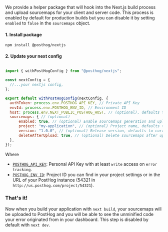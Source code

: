 We provide a helper package that will hook into the Next.js build process and upload sourcemaps for your client and server code. This process is enabled by default for production builds but you can disable it by setting `enabled` to `false` in the `sourcemaps` object.

#### 1. Install package

```shell
npm install @posthog/nextjs
```

#### 2. Update your next config

```js file=next.config.js

import { withPostHogConfig } from "@posthog/nextjs";

const nextConfig = {
  //...your nextjs config,
};

export default withPostHogConfig(nextConfig, {
  authToken: process.env.POSTHOG_API_KEY, // Private API Key
  envId: process.env.POSTHOG_ENV_ID, // Environment ID
  host: process.env.NEXT_PUBLIC_POSTHOG_HOST, // (optional), defaults to https://us.posthog.com
  sourcemaps: { // (optional)
      enabled: true, // (optional) Enable sourcemaps generation and upload, default to true on production builds
      project: "my-application", // (optional) Project name, defaults to repository name
      version: "1.0.0", // (optional) Release version, defaults to current git commit
      deleteAfterUpload: true, // (optional) Delete sourcemaps after upload, defaults to true
  },
});

```

Where
- [`POSTHOG_API_KEY`](https://app.posthog.com/settings/user-api-keys#variables): Personal API Key with at least `write` access on `error tracking`.
- [`POSTHOG_ENV_ID`](https://app.posthog.com/settings/environment#variables): Project ID you can find in your project settings or in the URL of your PostHog instance (54321 in `http://us.posthog.com/project/54321`).

### That's it!

Now when you build your application with `next build`, your sourcemaps will be uploaded to PostHog and you will be able to see the unminified code your error originated from in your dashboard. This step is disabled by default with `next dev`.
